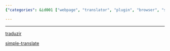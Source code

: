 ```yaml
---
{"categories": &id001 ["webpage", "translator", "plugin", "browser", "software", "on-the-fly", "information"], "category": "Browser Extensions", "date": "2022-12-05 07:50:35", "description": "A webpage translator plugin for browsers or similar software that enables users to translate webpages in real-time, facilitating access to information in unfamiliar languages.", "tags": *id001, "title": "webpage translator plugin"}

---
```


------

[traduzir](Traduzir-paginas-web)

[simple-translate](https://github.com/sienori/simple-translate)

